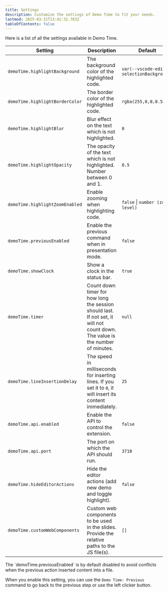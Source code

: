 ```yaml
---
title: Settings
description: Customize the settings of Demo Time to fit your needs.
lastmod: 2025-03-31T13:42:32.783Z
tableOfContents: false
---
```



Here is a list of all the settings available in Demo Time.

| Setting | Description | Default |
| --- | --- | --- |
| `demoTime.highlightBackground` | The background color of the highlighted code. | `var(--vscode-editor-selectionBackground)` |
| `demoTime.highlightBorderColor` | The border color of the highlighted code. | `rgba(255,0,0,0.5)` |
| `demoTime.highlightBlur` | Blur effect on the text which is not highlighted. | `0` |
| `demoTime.highlightOpacity` | The opacity of the text which is not highlighted. Number between 0 and 1. | `0.5` |
| `demoTime.highlightZoomEnabled` | Enable zooming when highlighting code. | `false` \| `number (zoom level)` |
| `demoTime.previousEnabled` | Enable the previous command when in presentation mode. | `false` |
| `demoTime.showClock` | Show a clock in the status bar. | `true` |
| `demoTime.timer` | Count down timer for how long the session should last. If not set, it will not count down. The value is the number of minutes. | `null` |
| `demoTime.lineInsertionDelay` | The speed in milliseconds for inserting lines. If you set it to `0`, it will insert its content immediately. | `25` |
| `demoTime.api.enabled` | Enable the API to control the extension. | `false` |
| `demoTime.api.port` | The port on which the API should run. | `3710` |
| `demoTime.hideEditorActions` | Hide the editor actions (add new demo and toggle highlight). | `false` |
| `demoTime.customWebComponents` | Custom web components to be used in the slides. Provide the relative paths to the JS file(s). | `[]` |

<Aside>
The `demoTime.previousEnabled` is by default disabled to avoid conflicts when the previous action inserted content into a file.

When you enable this setting, you can use the `Demo Time: Previous` command to go back to the previous step or use the left clicker button.
</Aside>

<style>{`
table th:nth-child(1) {
  width: 40%;
}
`}</style>